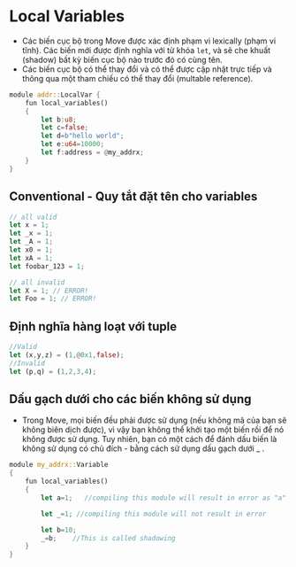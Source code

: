 # Local Variables
- Các biến cục bộ trong Move được xác định phạm vi lexically (phạm vi tĩnh). Các biến mới được định nghĩa với từ khóa `let`, và sẽ che khuất (shadow) bất kỳ biến cục bộ nào trước đó có cùng tên.
- Các biến cục bộ có thể thay đổi và có thể được cập nhật trực tiếp và thông qua một tham chiếu có thể thay đổi (multable reference).

```rust
module addr::LocalVar {
    fun local_variables()
    {
        let b:u8;
        let c=false;
        let d=b"hello world";
        let e:u64=10000;
        let f:address = @my_addrx;
    }
}
```

## Conventional - Quy tắt đặt tên cho variables
```rust
// all valid
let x = 1;
let _x = 1;
let _A = 1;
let x0 = 1;
let xA = 1;
let foobar_123 = 1;

// all invalid
let X = 1; // ERROR!
let Foo = 1; // ERROR!
```

## Định nghĩa hàng loạt với tuple
```rust
//Valid
let (x,y,z) = (1,@0x1,false);
//Invalid
let (p,q) = (1,2,3,4);
```

## Dấu gạch dưới cho các biến không sử dụng
- Trong Move, mọi biến đều phải được sử dụng (nếu không mã của bạn sẽ không biên dịch được), vì vậy bạn không thể khởi tạo một biến rồi để nó không được sử dụng. Tuy nhiên, bạn có một cách để đánh dấu biến là không sử dụng có chủ đích - bằng cách sử dụng dấu gạch dưới _ .
```rust
module my_addrx::Variable
{
    fun local_variables()
    {
        let a=1;   //compiling this module will result in error as "a" is not being used.

        let _=1; //compiling this module will not result in error

        let b=10;
        _=b;    //This is called shadowing
    }
}
```
